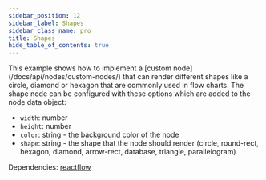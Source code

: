 ```yaml
---
sidebar_position: 12
sidebar_label: Shapes
sidebar_class_name: pro
title: Shapes
hide_table_of_contents: true
---
```



<ExampleLayout>
This example shows how to implement a [custom node](/docs/api/nodes/custom-nodes/) that can render different shapes like a circle, diamond or hexagon that are commonly used in flow charts. The shape node can be configured with these options which are added to the node data object:

- `width`: number
- `height`: number
- `color`: string - the background color of the node
- `shape`: string - the shape that the node should render (circle, round-rect, hexagon, diamond, arrow-rect, database, triangle, parallelogram)

Dependencies: [reactflow](https://www.npmjs.com/package/reactflow)

<ProExampleViewer slug="shapes" />
</ExampleLayout>
